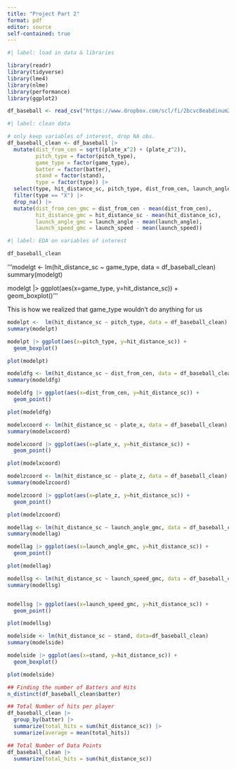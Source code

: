 ```yaml
---
title: "Project Part 2"
format: pdf
editor: source
self-contained: true
---
```


```r
#| label: load in data & libraries

library(readr)
library(tidyverse)
library(lme4)
library(nlme)
library(performance)
library(ggplot2)

df_baseball <- read_csv("https://www.dropbox.com/scl/fi/2bcvc8eabdinum2e3r9oj/statcast_pitch_swing_data_20240402_20240630.csv?rlkey=bl9kxe5o9yv017cmjssbgya3s&st=pnrx2dej&dl=1")
```





```r
#| label: clean data

# only keep variables of interest, drop NA obs.
df_baseball_clean <- df_baseball |>
  mutate(dist_from_cen = sqrt((plate_x^2) + (plate_z^2)),
         pitch_type = factor(pitch_type),
         game_type = factor(game_type),
         batter = factor(batter),
         stand = factor(stand),
         type = factor(type)) |>
  select(type, hit_distance_sc, pitch_type, dist_from_cen, launch_angle, launch_speed, game_type, batter, stand, plate_x, plate_z) |>
  filter(type == "X") |>
  drop_na() |>
  mutate(dist_from_cen_gmc = dist_from_cen - mean(dist_from_cen),
         hit_distance_gmc = hit_distance_sc - mean(hit_distance_sc),
         launch_angle_gmc = launch_angle - mean(launch_angle),
         launch_speed_gmc = launch_speed - mean(launch_speed))

```

```r
#| label: EDA on variables of interest

df_baseball_clean
```


'''modelgt <- lm(hit_distance_sc ~ game_type, data = df_baseball_clean)
summary(modelgt)


modelgt |> ggplot(aes(x=game_type, y=hit_distance_sc)) +
  geom_boxplot()'''

This is how we realized that game_type wouldn't do anything for us


```r
modelpt <-  lm(hit_distance_sc ~ pitch_type, data = df_baseball_clean)
summary(modelpt)

modelpt |> ggplot(aes(x=pitch_type, y=hit_distance_sc)) +
  geom_boxplot()

plot(modelpt)

```

```r
modeldfg <- lm(hit_distance_sc ~ dist_from_cen, data = df_baseball_clean)
summary(modeldfg)

modeldfg |> ggplot(aes(x=dist_from_cen, y=hit_distance_sc)) +
  geom_point()

plot(modeldfg)

```

```r
modelxcoord <- lm(hit_distance_sc ~ plate_x, data = df_baseball_clean)
summary(modelxcoord)

modelxcoord |> ggplot(aes(x=plate_x, y=hit_distance_sc)) +
  geom_point()

plot(modelxcoord)
```

```r
modelzcoord <- lm(hit_distance_sc ~ plate_z, data = df_baseball_clean)
summary(modelzcoord)

modelzcoord |> ggplot(aes(x=plate_z, y=hit_distance_sc)) +
  geom_point()

plot(modelzcoord)
```

```r
modellag <- lm(hit_distance_sc ~ launch_angle_gmc, data = df_baseball_clean)
summary(modellag)

modellag |> ggplot(aes(x=launch_angle_gmc, y=hit_distance_sc)) +
  geom_point()

plot(modellag)
```

```r

modellsg <- lm(hit_distance_sc ~ launch_speed_gmc, data = df_baseball_clean)
summary(modellsg)


modellsg |> ggplot(aes(x=launch_speed_gmc, y=hit_distance_sc)) +
  geom_point()

plot(modellsg)
```

```r
modelside <- lm(hit_distance_sc ~ stand, data=df_baseball_clean)
summary(modelside)

modelside |> ggplot(aes(x=stand, y=hit_distance_sc)) +
  geom_boxplot()

plot(modelside)
```

```r
## Finding the number of Batters and Hits
n_distinct(df_baseball_clean$batter)

## Total Number of hits per player
df_baseball_clean |>
  group_by(batter) |>
  summarize(total_hits = sum(hit_distance_sc)) |>
  summarize(average = mean(total_hits))

## Total Number of Data Points
df_baseball_clean |>
  summarize(total_hits = sum(hit_distance_sc))
```

